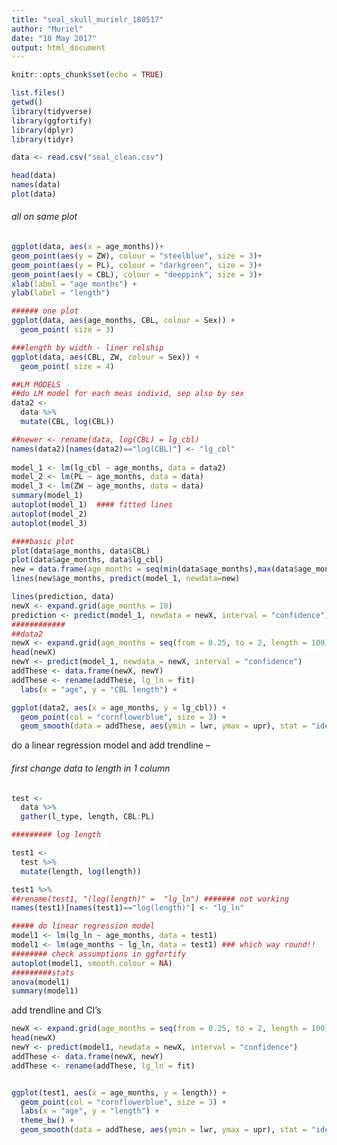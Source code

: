 ---
title: "seal_skull_murielr_180517"
author: "Muriel"
date: "18 May 2017"
output: html_document
---
```{r setup, include=FALSE}
knitr::opts_chunk$set(echo = TRUE)
```


```{r}
list.files()
getwd()
library(tidyverse)
library(ggfortify)
library(dplyr)
library(tidyr)

data <- read.csv("seal_clean.csv")

head(data)
names(data)
plot(data)
```
###### all on same plot
```{r}
ggplot(data, aes(x = age_months))+
geom_point(aes(y = ZW), colour = "steelblue", size = 3)+
geom_point(aes(y = PL), colour = "darkgreen", size = 3)+
geom_point(aes(y = CBL), colour = "deeppink", size = 3)+
xlab(label = "age months") + 
ylab(label = "length")

###### one plot
ggplot(data, aes(age_months, CBL, colour = Sex)) +
  geom_point( size = 3)

###length by width - liner relship
ggplot(data, aes(CBL, ZW, colour = Sex)) +
  geom_point( size = 4)

##LM MODELS
##do LM model for each meas individ, sep also by sex
data2 <- 
  data %>%
  mutate(CBL, log(CBL))

##newer <- rename(data, log(CBL) = lg_cbl)
names(data2)[names(data2)=="log(CBL)"] <- "lg_cbl"
  
model_1 <- lm(lg_cbl ~ age_months, data = data2)
model_2 <- lm(PL ~ age_months, data = data)
model_3 <- lm(ZW ~ age_months, data = data)
summary(model_1)
autoplot(model_1)  #### fitted lines
autoplot(model_2) 
autoplot(model_3)

####basic plot
plot(data$age_months, data$CBL)
plot(data$age_months, data$lg_cbl)
new = data.frame(age_months = seq(min(data$age_months),max(data$age_months),len=100))
lines(new$age_months, predict(model_1, newdata=new)

lines(prediction, data)
newX <- expand.grid(age_months = 10)
prediction <- predict(model_1, newdata = newX, interval = "confidence")
############
##data2
newX <- expand.grid(age_months = seq(from = 0.25, to = 2, length = 100))
head(newX)   
newY <- predict(model_1, newdata = newX, interval = "confidence")
addThese <- data.frame(newX, newY)
addThese <- rename(addThese, lg_ln = fit)
  labs(x = "age", y = "CBL length") +

ggplot(data2, aes(x = age_months, y = lg_cbl)) + 
  geom_point(col = "cornflowerblue", size = 3) +
  geom_smooth(data = addThese, aes(ymin = lwr, ymax = upr), stat = "identity")
```

####### do a linear regression model and add trendline -- 
###### first change data to length in 1 column
```{r} 
test <-
  data %>%
  gather(l_type, length, CBL:PL)

######### log length

test1 <- 
  test %>%
  mutate(length, log(length))

test1 %>%
##rename(test1, "(log(length)" =  "lg_ln") ####### not working
names(test1)[names(test1)=="log(length)"] <- "lg_ln"

##### do linear regression model
model1 <- lm(lg_ln ~ age_months, data = test1)
model1 <- lm(age_months ~ lg_ln, data = test1) ### which way round!!
######## check assumptions in ggfortify
autoplot(model1, smooth.colour = NA)
#########stats
anova(model1)
summary(model1)
```
########### add trendline and CI's
```{r} 
newX <- expand.grid(age_months = seq(from = 0.25, to = 2, length = 100))
head(newX)
newY <- predict(model1, newdata = newX, interval = "confidence")
addThese <- data.frame(newX, newY)
addThese <- rename(addThese, lg_ln = fit)


ggplot(test1, aes(x = age_months, y = length)) + 
  geom_point(col = "cornflowerblue", size = 3) +
  labs(x = "age", y = "length") +
  theme_bw() +
  geom_smooth(data = addThese, aes(ymin = lwr, ymax = upr), stat = "identity")
```
